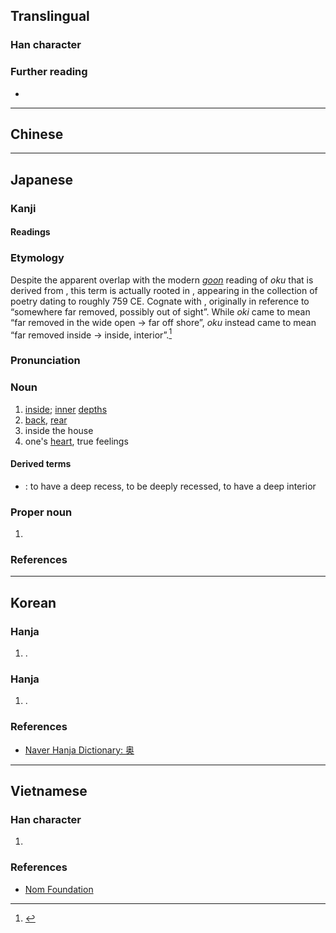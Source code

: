 {{also|奧}}
{{character info}}
==Translingual==
{{ja-forms|奥|奥|[[奧]]}}

===Han character===
{{Han char|rn=37|rad=大|as=09|sn=12|four=|canj=HBK,XHBK|ids=⿱⿵⿱丿冂米大}}

===Further reading===
* {{Han ref|kx=0253.151|dkj=05981|hdz=10545.070|uh=5965|ud=22885}}

----

==Chinese==
{{zh-see|奧|sv}}

----

==Japanese==
{{ja-kanji forms|奥|奧}}

===Kanji===
{{ja-kanji|grade=c|rs=大09|kyu=奧}}

====Readings====
{{ja-readings
|goon=おう<あう,おく<をく
|kanon=いく<ゐく,おう<あう
|kanyoon=おく<をく
|kun=おく-,おく-まる
|nanori=くま,おお,おん,つ,のく
}}

===Etymology===
{{ja-kanjitab|yomi=k|おく}}
Despite the apparent overlap with the modern [[呉音#Japanese|''goon'']] reading of ''oku'' that is derived from {{cog|ltc|-}}, this term is actually rooted in {{der|ja|ojp|-|sort=おく}}, appearing in the ''{{w|Man'yōshū}}'' collection of poetry dating to roughly 759 CE. Cognate with {{m|ja|沖|tr=oki|t=the open sea, offshore}}, originally in reference to “somewhere far removed, possibly out of sight”. While ''oki'' came to mean “far removed in the wide open → far off shore”, ''oku'' instead came to mean “far removed inside → inside, interior”.<ref name="KDJ">{{R:Kokugo Dai Jiten}}</ref>

===Pronunciation===
{{ja-pron|yomi=k|おく|acc=1|acc_ref=DJR,SMK5}}

===Noun===
{{ja-noun|おく}}

# [[inside]]; [[inner]] [[depth]]s
# [[back]], [[rear]]
# inside the house
# one's [[heart]], true feelings

====Derived terms====
{{der-top}}
* {{ja-r|奥まる|おくまる}}: to have a deep recess, to be deeply recessed, to have a deep interior
{{der-bottom}}

===Proper noun===
{{ja-pos|おく|proper}}

# {{surname|ja|sort=おく}}

===References===
<references/>

----

==Korean==

===Hanja===
{{ko-hanja|깊다|깊을|오}}

# {{alt form|ko|奧||{{hanja form of|오|[[deep]]}}}}.

===Hanja===
{{ko-hanja|따뜻하다|따뜻할|욱}}

# {{alt form|ko|燠}}.

===References===
* [https://hanja.dict.naver.com/hanja?q=奥 Naver Hanja Dictionary: 奥]

----

==Vietnamese==

===Han character===
{{vi-readings|nom=áo|rs=大09}}

# {{rfdef|vi|sort=大09}}

===References===
* [http://nomfoundation.org/common/nom_details.php?codepoint=5965 Nom Foundation]